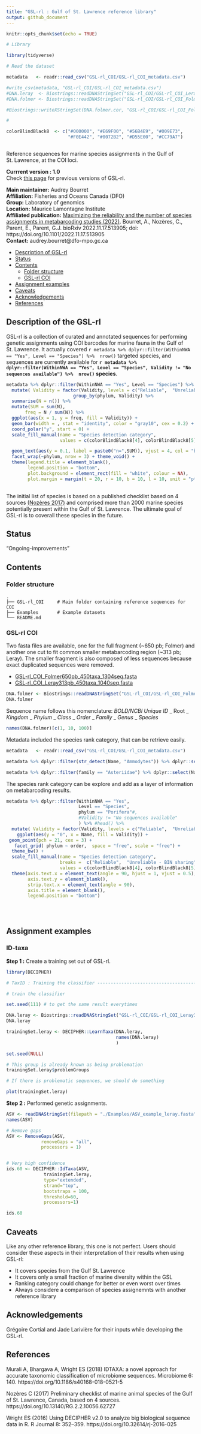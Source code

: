 ```yaml
---
title: "GSL-rl : Gulf of St. Lawrence reference library"
output: github_document
---
```


```r
knitr::opts_chunk$set(echo = TRUE)

# Library

library(tidyverse)

# Read the dataset

metadata   <- readr::read_csv("GSL-rl_COI/GSL-rl_COI_metadata.csv")

#write_csv(metadata, "GSL-rl_COI/GSL-rl_COI_metadata.csv")
#DNA.leray  <- Biostrings::readDNAStringSet("GSL-rl_COI/GSL-rl_COI_Leray313pb_450taxa_1040seq.fasta")
#DNA.folmer <- Biostrings::readDNAStringSet("GSL-rl_COI/GSL-rl_COI_Folmer650pb_450taxa_1304seq.fasta")

#Biostrings::writeXStringSet(DNA.folmer.cor, "GSL-rl_COI/GSL-rl_COI_Folmer650pb_450taxa_1304seq.fasta")

#

colorBlindBlack8  <- c("#000000", "#E69F00", "#56B4E9", "#009E73", 
                       "#F0E442", "#0072B2", "#D55E00", "#CC79A7")



```

Reference sequences for marine species assignments in the Gulf of St. Lawrence, at the COI loci. 

**Currrent version : 1.0**  
Check [this page](https://github.com/GenomicsMLI-DFO/MLI_GSL-rl/releases) for previous versions of GSL-rl.


__Main maintainer:__  Audrey Bourret  
__Affiliation:__  Fisheries and Oceans Canada (DFO)   
__Group:__        Laboratory of genomics   
__Location:__     Maurice Lamontagne Institute  
__Affiliated publication:__  [Maximizing the reliability and the number of species assignments in metabarcoding studies (2022)](https://www.biorxiv.org/content/10.1101/2022.11.17.513905v1). Bourret, A., Nozères, C., Parent, É., Parent, G.J. bioRxiv 2022.11.17.513905; doi: https://doi.org/10.1101/2022.11.17.513905  
__Contact:__      audrey.bourret@dfo-mpo.gc.ca

- [Description of GSL-rl](#description-of-gsl-rl)
- [Status](#status)
- [Contents](#contents)
  + [Folder structure](#folder-structure)
  + [GSL-rl COI](#gsl-rl-coi)
- [Assignment examples](#assignment-examples)
- [Caveats](#caveats)
- [Acknowledgements](#acknowledgements)
- [References](#references)


## Description of the GSL-rl

GSL-rl is a collection of curated and annotated sequences for performing genetic assignments using COI barcodes for marine fauna in the Gulf of St. Lawrence. It actually covered `r metadata %>% dplyr::filter(WithinNWA == "Yes", Level == "Species") %>%  nrow()` targeted species, and sequences are currently available for **`r metadata %>% dplyr::filter(WithinNWA == "Yes", Level == "Species", Validity != "No sequences available") %>%  nrow()` species**.

```r
metadata %>% dplyr::filter(WithinNWA == "Yes", Level == "Species") %>%  
  mutate( Validity = factor(Validity, levels = c("Reliable",  "Unreliable - BIN sharing","Unreliable - gaps", "No sequences available"))) %>% 
                         group_by(phylum, Validity) %>% 
  summarise(N = n()) %>% 
  mutate(SUM = sum(N),
       freq = N / sum(N)) %>% 
  ggplot(aes(x = 1, y = freq, fill = Validity)) +
  geom_bar(width = , stat = "identity", color = "gray10", cex = 0.2) +
  coord_polar("y", start = 0) + 
  scale_fill_manual(name = "Species detection category", 
                    values = c(colorBlindBlack8[4], colorBlindBlack8[5], colorBlindBlack8[2],"gray"))+

  geom_text(aes(y = 0.1, label = paste0("n=",SUM)), vjust = 4, col = "black", cex = 3) +
  facet_wrap(~phylum, nrow = 3) + theme_void() +
  theme(legend.title = element_blank(),
        legend.position = "bottom",
        plot.background = element_rect(fill = "white", colour = NA),
        plot.margin = margin(t = 20, r = 10, b = 10, l = 10, unit = "pt"))
  
```

The initial list of species is based on a published checklist based on 4 sources [(Nozères 2017)](https://doi.org/10.13140/rg.2.2.10056.62727) and comprised more than 2000 marine species potentially present within the Gulf of St. Lawrence. The ultimate goal of GSL-rl is to coverall these species in the future.

## Status
"Ongoing-improvements"

## Contents

### Folder structure

```
.
├── GSL-rl_COI     # Main folder containing reference sequences for COI 
├── Examples       # Example datasets 
└── README.md
```

### GSL-rl COI

Two fasta files are available, one for the full fragment (~650 pb; Folmer) and another one cut to fit common smaller metabarcoding region (~313 pb; Leray). The smaller fragment is also composed of less sequences because exact duplicated sequences were removed.

- [GSL-rl_COI_Folmer650pb_450taxa_1304seq.fasta](GSL-rl_COI/GSL-rl_COI_Folmer650pb_450taxa_1304seq.fasta)  
- [GSL-rl_COI_Leray313pb_450taxa_1040seq.fasta](GSL-rl_COI/GSL-rl_COI_Leray313pb_450taxa_1040seq)

```r
DNA.folmer <- Biostrings::readDNAStringSet("GSL-rl_COI/GSL-rl_COI_Folmer650pb_450taxa_1304seq.fasta")
DNA.folmer
```

Sequence name follows this nomenclature:  *BOLD/NCBI Unique ID* _ Root _  *Kingdom* _ *Phylum* _ *Class* _ *Order* _  *Family* _ *Genus* _ *Species* 


```r
names(DNA.folmer)[c(1, 10, 100)]

```

Metadata included the species rank category, that can be retrieve easily.

```r
metadata   <- readr::read_csv("GSL-rl_COI/GSL-rl_COI_metadata.csv")

metadata %>% dplyr::filter(str_detect(Name, "Ammodytes")) %>% dplyr::select(Name, SEQavailable, BIN, SPsharingBIN, Validity) 

metadata %>% dplyr::filter(family == "Asteriidae") %>% dplyr::select(Name, SEQavailable, BIN, SPsharingBIN, SPmissingSEQ.genus, Validity) 


```

The species rank category can be explore and add as a layer of information on metabarcoding results.

```r

metadata %>% dplyr::filter(WithinNWA == "Yes", 
                           Level == "Species",
                           phylum == "Porifera"#,
                           #Validity != "No sequences available"
                           ) %>% #head() %>% 
  mutate( Validity = factor(Validity, levels = c("Reliable",  "Unreliable - BIN sharing","Unreliable - gaps", "No sequences available"))) %>% 
    ggplot(aes(y = "0", x = Name, fill = Validity)) +
 geom_point(pch = 21, cex = 3) + 
   facet_grid( phylum ~ order,  space = "free", scale = "free") + 
  theme_bw() +  
  scale_fill_manual(name = "Species detection category", 
                    breaks =  c("Reliable",  "Unreliable - BIN sharing","Unreliable - gaps", "No sequences available"),
                    values = c(colorBlindBlack8[4], colorBlindBlack8[5], colorBlindBlack8[2],"gray"))+
  theme(axis.text.x = element_text(angle = 90, hjust = 1, vjust = 0.5),
        axis.text.y = element_blank(),
        strip.text.x = element_text(angle = 90),
        axis.title = element_blank(),
        legend.position = "bottom")
          

                      
```



## Assignment examples

### ID-taxa

**Step 1 :** Create a training set out of GSL-rl. 

```r
library(DECIPHER)

# TaxID : Training the classifier -------------------------------------------------

# train the classifier

set.seed(111) # to get the same result everytimes

DNA.leray <- Biostrings::readDNAStringSet("GSL-rl_COI/GSL-rl_COI_Leray313pb_450taxa_1040seq.fasta")
DNA.leray

trainingSet.leray <- DECIPHER::LearnTaxa(DNA.leray,
                                         names(DNA.leray)
                                         )

set.seed(NULL)

# This group is already known as being problemation
trainingSet.leray$problemGroups

# If there is problematic sequences, we should do something

plot(trainingSet.leray)
```

**Step 2 :** Performed genetic assignments. 


```r

ASV <- readDNAStringSet(filepath = "./Examples/ASV_example_leray.fasta")
names(ASV) 

# Remove gaps
ASV <- RemoveGaps(ASV,
             removeGaps = "all",
             processors = 1)


# Very high confidence
ids.60 <- DECIPHER::IdTaxa(ASV,
              trainingSet.leray,
              type="extended",
              strand="top",
              bootstraps = 100,
              threshold=60,
              processors=1)

ids.60

```


## Caveats
Like any other reference library, this one is not perfect. Users should consider these aspects in their interpretation of their results when using GSL-rl:

- It covers species from the Gulf St. Lawrence
- It covers only a small fraction of marine diversity within the GSL
- Ranking category could change for better or even worst over times
- Always considere a comparison of species assignemnts with another reference library


## Acknowledgements
Grégoire Cortial and Jade Larivière for their inputs while developing the GSL-rl. 

## References

Murali A, Bhargava A, Wright ES (2018) IDTAXA: a novel approach for accurate taxonomic classification of microbiome sequences. Microbiome 6: 140. https://doi.org/10.1186/s40168-018-0521-5 

Nozères C (2017) Preliminary checklist of marine animal species of the Gulf of St. Lawrence, Canada, based on 4 sources. https://doi.org/10.13140/RG.2.2.10056.62727 

Wright ES (2016) Using DECIPHER v2.0 to analyze big biological sequence data in R. R Journal 8: 352–359. https://doi.org/10.32614/rj-2016-025 
